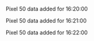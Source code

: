 Pixel 50 data added for 16:20:00

Pixel 50 data added for 16:21:00

Pixel 50 data added for 16:22:00

